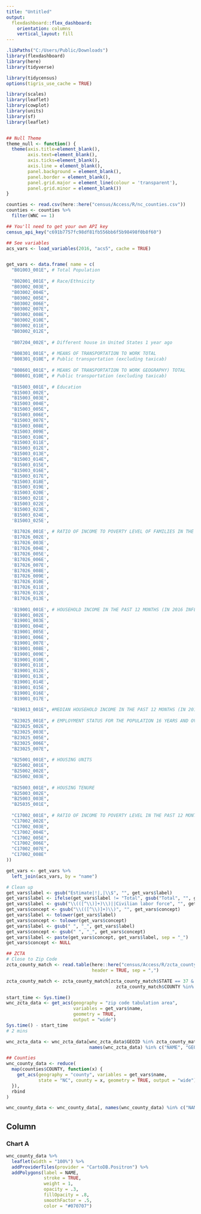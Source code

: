 ```yaml
---
title: "Untitled"
output: 
  flexdashboard::flex_dashboard:
    orientation: columns
    vertical_layout: fill
---
```


```r
.libPaths("C:/Users/Public/Downloads")
library(flexdashboard)
library(here)
library(tidyverse)

library(tidycensus)
options(tigris_use_cache = TRUE)

library(scales)
library(leaflet)
library(cowplot)
library(units)
library(sf)
library(leaflet)


## Null Theme
theme_null <- function() {
  theme(axis.title=element_blank(),
        axis.text=element_blank(),
        axis.ticks=element_blank(),
        axis.line = element_blank(),
        panel.background = element_blank(),
        panel.border = element_blank(),
        panel.grid.major = element_line(colour = 'transparent'),
        panel.grid.minor = element_blank())
}

counties <- read.csv(here::here("census/Access/R/nc_counties.csv"))
counties <- counties %>% 
  filter(WNC == 1)

## You'll need to get your own API key
census_api_key("c691b7757fc98df81fb556bb6f5b98498f0b8f60")

## See variables
acs_vars <- load_variables(2016, "acs5", cache = TRUE)


get_vars <- data.frame( name = c(
  "B01003_001E", # Total Population
  
  "B02001_001E", # Race/Ethnicity
  "B03002_003E",
  "B03002_004E",
  "B03002_005E",
  "B03002_006E",
  "B03002_007E",
  "B03002_008E",
  "B03002_010E",
  "B03002_011E",
  "B03002_012E",
  
  "B07204_002E", # Different house in United States 1 year ago
  
  "B08301_001E", # MEANS OF TRANSPORTATION TO WORK TOTAL
  "B08301_010E", # Public transportation (excluding taxicab)
  
  "B08601_001E", # MEANS OF TRANSPORTATION TO WORK GEOGRAPHY) TOTAL
  "B08601_010E", # Public transportation (excluding taxicab)
  
  "B15003_001E", # Education
  "B15003_002E",
  "B15003_003E",
  "B15003_004E",
  "B15003_005E",
  "B15003_006E",
  "B15003_007E",
  "B15003_008E",
  "B15003_009E",
  "B15003_010E",
  "B15003_011E",
  "B15003_012E",
  "B15003_013E",
  "B15003_014E",
  "B15003_015E",
  "B15003_016E",
  "B15003_017E",
  "B15003_018E",
  'B15003_019E',
  'B15003_020E',
  'B15003_021E',
  'B15003_022E',
  'B15003_023E',
  'B15003_024E',
  'B15003_025E',
  
  'B17026_001E', # RATIO OF INCOME TO POVERTY LEVEL OF FAMILIES IN THE PAST 12 MONTHS
  'B17026_002E',
  'B17026_003E',
  'B17026_004E',
  'B17026_005E',
  'B17026_006E',
  'B17026_007E',
  'B17026_008E',
  'B17026_009E',
  'B17026_010E',
  'B17026_011E',
  'B17026_012E',
  'B17026_013E',
  
  'B19001_001E', # HOUSEHOLD INCOME IN THE PAST 12 MONTHS (IN 2016 INFLATION-ADJUSTED DOLLARS)
  'B19001_002E',
  'B19001_003E',
  'B19001_004E',
  'B19001_005E',
  'B19001_006E',
  'B19001_007E',
  'B19001_008E',
  'B19001_009E',
  'B19001_010E',
  'B19001_011E',
  'B19001_012E',
  'B19001_013E',
  'B19001_014E',
  'B19001_015E',
  'B19001_016E',
  'B19001_017E',
  
  "B19013_001E", #MEDIAN HOUSEHOLD INCOME IN THE PAST 12 MONTHS (IN 2016 INFLATION-ADJUSTED DOLLARS)
  
  "B23025_001E", # EMPLOYMENT STATUS FOR THE POPULATION 16 YEARS AND OVER
  "B23025_002E",
  "B23025_003E",
  "B23025_005E",
  "B23025_006E",
  "B23025_007E",
  
  "B25001_001E", # HOUSING UNITS
  "B25002_001E",
  "B25002_002E",
  "B25002_003E",
  
  "B25003_001E", # HOUSING TENURE
  "B25003_002E",
  "B25003_003E",
  "B25035_001E",
  
  "C17002_001E", # RATIO OF INCOME TO POVERTY LEVEL IN THE PAST 12 MONTHS
  "C17002_002E",
  "C17002_003E",
  "C17002_004E",
  "C17002_005E",
  "C17002_006E",
  "C17002_007E",
  "C17002_008E"
))

get_vars <- get_vars %>%
  left_join(acs_vars, by = "name")

# Clean up
get_vars$label <- gsub("Estimate|!|,|\\$", "", get_vars$label)
get_vars$label <- ifelse(get_vars$label != "Total", gsub("Total", "", get_vars$label), get_vars$label)
get_vars$label <- gsub("\\(([^\\)]+)\\)||Civilian labor force", "", get_vars$label)
get_vars$concept <- gsub("\\(([^\\)]+)\\)", "", get_vars$concept)
get_vars$label <- tolower(get_vars$label)
get_vars$concept <- tolower(get_vars$concept)
get_vars$label <- gsub(" ", "_", get_vars$label)
get_vars$concept <- gsub(" ", "_", get_vars$concept)
get_vars$label <- paste(get_vars$concept, get_vars$label, sep = "_")
get_vars$concept <- NULL

## ZCTA
# Close to Zip Code
zcta_county_match <- read.table(here::here("census/Access/R/zcta_county_rel_10.txt"), # Get this file from census website
                                header = TRUE, sep = ",")

zcta_county_match <- zcta_county_match[zcta_county_match$STATE == 37 &
                                         zcta_county_match$COUNTY %in% counties$COUNTYFP, ]

start_time <- Sys.time()
wnc_zcta_data <- get_acs(geography = "zip code tabulation area",
                         variables = get_vars$name,
                         geometry = TRUE,
                         output = "wide")
Sys.time() - start_time
# 2 mins

wnc_zcta_data <- wnc_zcta_data[wnc_zcta_data$GEOID %in% zcta_county_match$ZCTA5,
                               names(wnc_zcta_data) %in% c("NAME", "GEOID", "geometry", get_vars$name)]

## Counties
wnc_county_data <- reduce(
  map(counties$COUNTY, function(x) {
    get_acs(geography = "county", variables = get_vars$name,
            state = "NC", county = x, geometry = TRUE, output = "wide")
  }),
  rbind
)

wnc_county_data <- wnc_county_data[, names(wnc_county_data) %in% c("NAME", "GEOID", "geometry", get_vars$name)]

```

Column 
-----------------------------------------------------------------------

### Chart A

```r
wnc_county_data %>% 
  leaflet(width = "100%") %>% 
  addProviderTiles(provider = "CartoDB.Positron") %>%
  addPolygons(label = NAME, 
              stroke = TRUE,
              weight = 1,
              opacity = .3,
              fillOpacity = .8,
              smoothFactor = .5,
              color = "#070707") 
```

